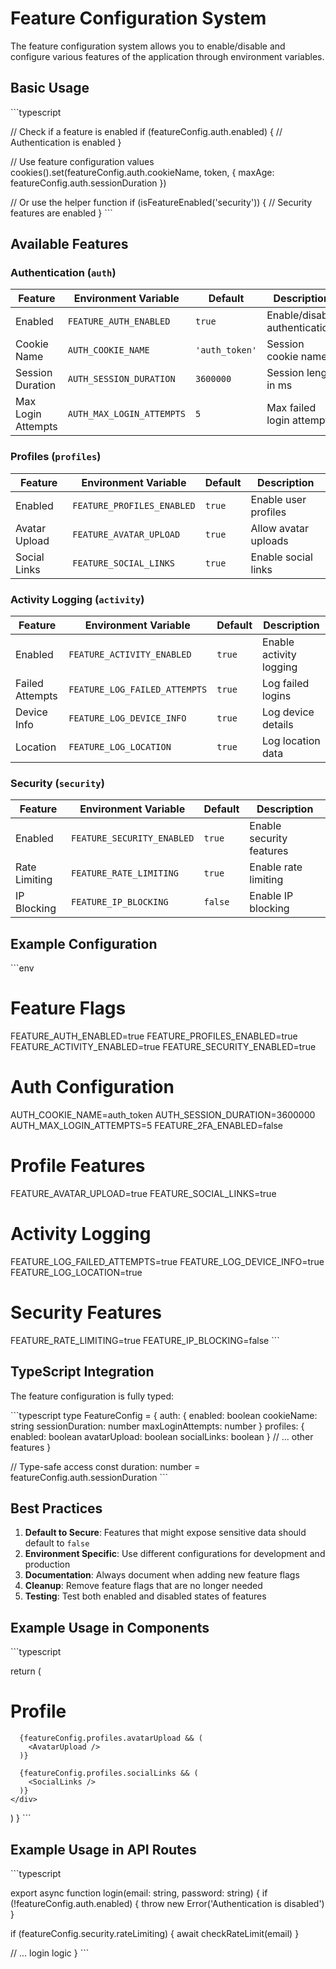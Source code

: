 # Feature Configuration System

The feature configuration system allows you to enable/disable and configure various features of the application through environment variables.

## Basic Usage

\```typescript

// Check if a feature is enabled
if (featureConfig.auth.enabled) {
// Authentication is enabled
}

// Use feature configuration values
cookies().set(featureConfig.auth.cookieName, token, {
maxAge: featureConfig.auth.sessionDuration
})

// Or use the helper function
if (isFeatureEnabled('security')) {
// Security features are enabled
}
\```

## Available Features

### Authentication (`auth`)

| Feature            | Environment Variable      | Default        | Description                   |
| ------------------ | ------------------------- | -------------- | ----------------------------- |
| Enabled            | `FEATURE_AUTH_ENABLED`    | `true`         | Enable/disable authentication |
| Cookie Name        | `AUTH_COOKIE_NAME`        | `'auth_token'` | Session cookie name           |
| Session Duration   | `AUTH_SESSION_DURATION`   | `3600000`      | Session length in ms          |
| Max Login Attempts | `AUTH_MAX_LOGIN_ATTEMPTS` | `5`            | Max failed login attempts     |

### Profiles (`profiles`)

| Feature       | Environment Variable       | Default | Description          |
| ------------- | -------------------------- | ------- | -------------------- |
| Enabled       | `FEATURE_PROFILES_ENABLED` | `true`  | Enable user profiles |
| Avatar Upload | `FEATURE_AVATAR_UPLOAD`    | `true`  | Allow avatar uploads |
| Social Links  | `FEATURE_SOCIAL_LINKS`     | `true`  | Enable social links  |

### Activity Logging (`activity`)

| Feature         | Environment Variable          | Default | Description             |
| --------------- | ----------------------------- | ------- | ----------------------- |
| Enabled         | `FEATURE_ACTIVITY_ENABLED`    | `true`  | Enable activity logging |
| Failed Attempts | `FEATURE_LOG_FAILED_ATTEMPTS` | `true`  | Log failed logins       |
| Device Info     | `FEATURE_LOG_DEVICE_INFO`     | `true`  | Log device details      |
| Location        | `FEATURE_LOG_LOCATION`        | `true`  | Log location data       |

### Security (`security`)

| Feature       | Environment Variable       | Default | Description              |
| ------------- | -------------------------- | ------- | ------------------------ |
| Enabled       | `FEATURE_SECURITY_ENABLED` | `true`  | Enable security features |
| Rate Limiting | `FEATURE_RATE_LIMITING`    | `true`  | Enable rate limiting     |
| IP Blocking   | `FEATURE_IP_BLOCKING`      | `false` | Enable IP blocking       |

## Example Configuration

\```env

# Feature Flags

FEATURE_AUTH_ENABLED=true
FEATURE_PROFILES_ENABLED=true
FEATURE_ACTIVITY_ENABLED=true
FEATURE_SECURITY_ENABLED=true

# Auth Configuration

AUTH_COOKIE_NAME=auth_token
AUTH_SESSION_DURATION=3600000
AUTH_MAX_LOGIN_ATTEMPTS=5
FEATURE_2FA_ENABLED=false

# Profile Features

FEATURE_AVATAR_UPLOAD=true
FEATURE_SOCIAL_LINKS=true

# Activity Logging

FEATURE_LOG_FAILED_ATTEMPTS=true
FEATURE_LOG_DEVICE_INFO=true
FEATURE_LOG_LOCATION=true

# Security Features

FEATURE_RATE_LIMITING=true
FEATURE_IP_BLOCKING=false
\```

## TypeScript Integration

The feature configuration is fully typed:

\```typescript
type FeatureConfig = {
auth: {
enabled: boolean
cookieName: string
sessionDuration: number
maxLoginAttempts: number
}
profiles: {
enabled: boolean
avatarUpload: boolean
socialLinks: boolean
}
// ... other features
}

// Type-safe access
const duration: number = featureConfig.auth.sessionDuration
\```

## Best Practices

1. **Default to Secure**: Features that might expose sensitive data should default to `false`
2. **Environment Specific**: Use different configurations for development and production
3. **Documentation**: Always document when adding new feature flags
4. **Cleanup**: Remove feature flags that are no longer needed
5. **Testing**: Test both enabled and disabled states of features

## Example Usage in Components

\```typescript

  return (
    <div>
      <h1>Profile</h1>
      
      {featureConfig.profiles.avatarUpload && (
        <AvatarUpload />
      )}
      
      {featureConfig.profiles.socialLinks && (
        <SocialLinks />
      )}
    </div>
  )
}
\```

## Example Usage in API Routes

\```typescript

export async function login(email: string, password: string) {
  if (!featureConfig.auth.enabled) {
    throw new Error('Authentication is disabled')
  }

if (featureConfig.security.rateLimiting) {
await checkRateLimit(email)
}

// ... login logic
}
\```
